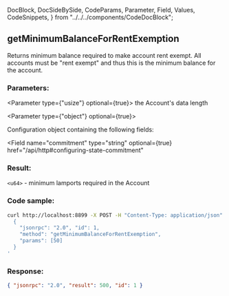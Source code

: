   DocBlock,
  DocSideBySide,
  CodeParams,
  Parameter,
  Field,
  Values,
  CodeSnippets,
} from "../../../components/CodeDocBlock";

<DocBlock>

## getMinimumBalanceForRentExemption

Returns minimum balance required to make account rent exempt.  All accounts
must be "rent exempt" and thus this is the minimum balance for the account.

<DocSideBySide>
<CodeParams>

### Parameters:

<Parameter type={"usize"} optional={true}>
  the Account's data length
</Parameter>

<Parameter type={"object"} optional={true}>

Configuration object containing the following fields:

<Field
  name="commitment"
  type="string"
  optional={true}
  href="/api/http#configuring-state-commitment"
></Field>

</Parameter>

### Result:

`<u64>` - minimum lamports required in the Account

</CodeParams>

<CodeSnippets>

### Code sample:

```bash
curl http://localhost:8899 -X POST -H "Content-Type: application/json" -d '
  {
    "jsonrpc": "2.0", "id": 1,
    "method": "getMinimumBalanceForRentExemption",
    "params": [50]
  }
'
```

### Response:

```json
{ "jsonrpc": "2.0", "result": 500, "id": 1 }
```

</CodeSnippets>
</DocSideBySide>
</DocBlock>
